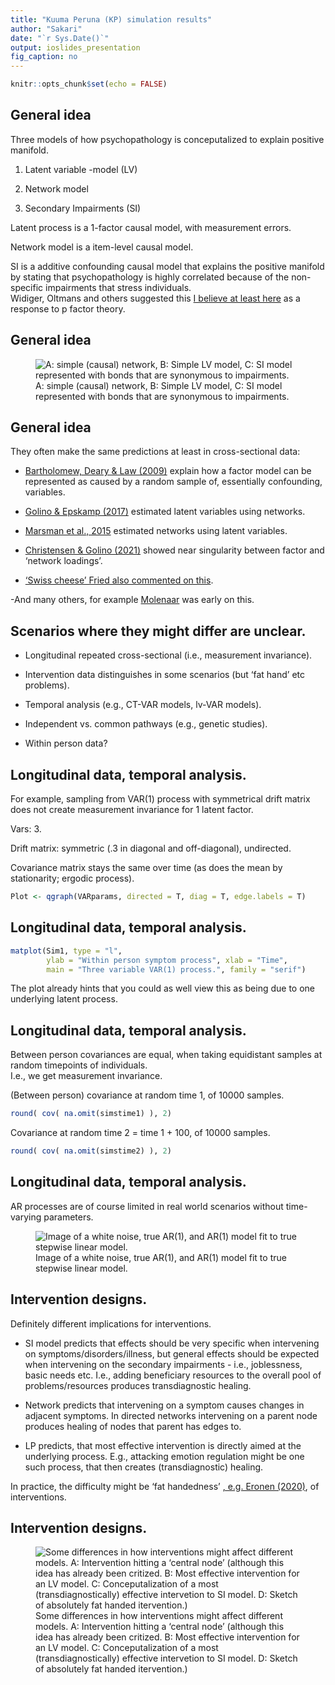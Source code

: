 ```yaml
---
title: "Kuuma Peruna (KP) simulation results"
author: "Sakari"
date: "`r Sys.Date()`"
output: ioslides_presentation
fig_caption: no
---
```


```r
knitr::opts_chunk$set(echo = FALSE)
```

## General idea

Three models of how psychopathology is conceputalized to explain positive manifold.  

1. Latent variable -model (LV)  

2. Network model  

3. Secondary Impairments (SI)  


Latent process is a 1-factor causal model, with measurement errors.  

Network model is a item-level causal model.  

SI is a additive confounding causal model that explains the positive manifold by stating that psychopathology is highly correlated because of the non-specific impairments that stress individuals.  
Widiger, Oltmans and others suggested this [I believe at least here](https://doi.org/10.1521/pedi_2021_35_530) as a response to p factor theory.  

## General idea
![A: simple (causal) network, B: Simple LV model, C: SI model represented with bonds that are synonymous to impairments.](figure/applicationFigure.png)

## General idea
They often make the same predictions at least in cross-sectional data:  

- [Bartholomew, Deary & Law (2009)](doi.org/10.1037/a0016262) explain how a factor model can be represented as caused by a random sample of, essentially confounding, variables.  

- [Golino & Epskamp (2017)](doi.org/10.1371/journal.pone.0174035) estimated latent variables using networks.  

- [Marsman et al., 2015](https://www.nature.com/articles/srep09050) estimated networks using latent variables.  

- [Christensen & Golino (2021)](https://doi.org/10.3758/s13428-020-01500-6) showed near singularity between factor and 'network loadings'.  

- ['Swiss cheese' Fried also commented on this](https://doi.org/10.1080/1047840X.2020.1853461).  

-And many others, for example [Molenaar](https://doi.org/10.1017/S0140525X10000798) was early on this.  


## Scenarios where they might differ are unclear.
- Longitudinal repeated cross-sectional (i.e., measurement invariance).  

- Intervention data distinguishes in some scenarios (but 'fat hand' etc problems).  

- Temporal analysis (e.g., CT-VAR models, lv-VAR models).  

- Independent vs. common pathways (e.g., genetic studies).  

- Within person data?  


## Longitudinal data, temporal analysis.

For example, sampling from VAR(1) process with symmetrical drift matrix does not create measurement invariance for 1 latent factor.  

Vars: 3.  

Drift matrix: symmetric (.3 in diagonal and off-diagonal), undirected.  

Covariance matrix stays the same over time (as does the mean by stationarity; ergodic process).  

```r
Plot <- qgraph(VARparams, directed = T, diag = T, edge.labels = T)
```


## Longitudinal data, temporal analysis.
```r
matplot(Sim1, type = "l", 
        ylab = "Within person symptom process", xlab = "Time", 
        main = "Three variable VAR(1) process.", family = "serif")

```

The plot already hints that you could as well view this as being due to one underlying latent process.  

## Longitudinal data, temporal analysis.

Between person covariances are equal, when taking equidistant samples at random timepoints of individuals.  
I.e., we get measurement invariance.  

(Between person) covariance at random time 1, of 10000 samples.  
```r
round( cov( na.omit(simstime1) ), 2)
```
Covariance at random time 2 =  time 1 + 100, of 10000 samples.  
```r
round( cov( na.omit(simstime2) ), 2)
```
## Longitudinal data, temporal analysis.

AR processes are of course limited in real world scenarios without time-varying parameters.  

![Image of a white noise, true AR(1), and AR(1) model fit to true stepwise linear model.](figure/ARProcess.png)


## Intervention designs.
Definitely different implications for interventions.  

- SI model predicts that effects should be very specific when intervening on symptoms/disorders/illness, but general effects should be expected when intervening on the secondary impairments - i.e., joblessness, basic needs etc. I.e., adding beneficiary resources to the overall pool of problems/resources produces transdiagnostic healing.  

- Network predicts that intervening on a symptom causes changes in adjacent symptoms. In directed networks intervening on a parent node produces healing of nodes that parent has edges to.  

- LP predicts, that most effective intervention is directly aimed at the underlying process. E.g., attacking emotion regulation might be one such process, that then creates (transdiagnostic) healing.  

In practice, the difficulty might be 'fat handedness' [, e.g. Eronen (2020)](https://doi.org/10.1016/j.newideapsych.2020.100785), of interventions.    

## Intervention designs.

![Some differences in how interventions might affect different models. A: Intervention hitting a 'central node' (although this idea has already been critized. B: Most effective intervention for an LV model. C: Conceputalization of a most (transdiagnostically) effective intervetion to SI model. D: Sketch of absolutely fat handed itervention.)](figure/applicationFigure4.png)


